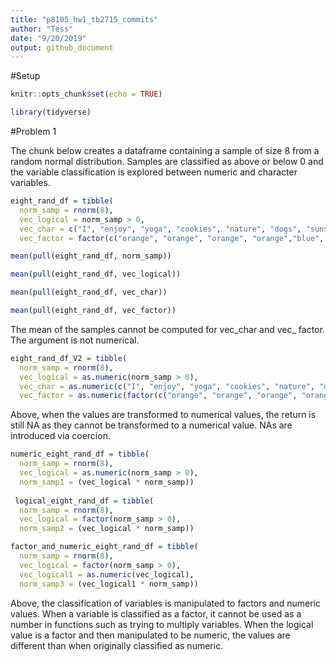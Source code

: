 ```yaml
---
title: "p8105_hw1_tb2715_commits"
author: "Tess"
date: "9/20/2019"
output: github_document
---
```


#Setup
```r
knitr::opts_chunk$set(echo = TRUE)

library(tidyverse)
```

#Problem 1

The chunk below creates a dataframe containing a sample of size 8 from a random normal distribution. Samples are classified as above or below 0 and the variable classification is explored between numeric and character variables.

```r
eight_rand_df = tibble(
  norm_samp = rnorm(8),
  vec_logical = norm_samp > 0,
  vec_char = c("I", "enjoy", "yoga", "cookies", "nature", "dogs", "sunshine", "family"),
  vec_factor = factor(c("orange", "orange", "orange", "orange","blue", "blue", "blue", "magenta" )))

mean(pull(eight_rand_df, norm_samp))

mean(pull(eight_rand_df, vec_logical))

mean(pull(eight_rand_df, vec_char))

mean(pull(eight_rand_df, vec_factor))
```

The mean of the samples cannot be computed for vec_char and vec_ factor. The argument is not numerical. 

```r
eight_rand_df_V2 = tibble(
  norm_samp = rnorm(8),
  vec_logical = as.numeric(norm_samp > 0),
  vec_char = as.numeric(c("I", "enjoy", "yoga", "cookies", "nature", "dogs", "sunshine", "family")),
  vec_factor = as.numeric(factor(c("orange", "orange", "orange", "orange","blue", "blue", "blue", "magenta" ))))
```

Above, when the values are transformed to numerical values, the return is still NA as they cannot be transformed to a numerical value. NAs are introduced via coercion. 

```r
numeric_eight_rand_df = tibble(
  norm_samp = rnorm(8),
  vec_logical = as.numeric(norm_samp > 0), 
  norm_samp1 = (vec_logical * norm_samp)) 
  
 logical_eight_rand_df = tibble(
  norm_samp = rnorm(8),
  vec_logical = factor(norm_samp > 0), 
  norm_samp2 = (vec_logical * norm_samp)) 

factor_and_numeric_eight_rand_df = tibble(
  norm_samp = rnorm(8),
  vec_logical = factor(norm_samp > 0),
  vec_logical1 = as.numeric(vec_logical),
  norm_samp3 = (vec_logical1 * norm_samp)) 
```

Above, the classification of variables is manipulated to factors and numeric values. When a variable is classified as a factor, it cannot be used as a number in functions such as trying to multiply variables. When the logical value is a factor and then manipulated to be numeric, the values are different than when originally classified as numeric. 
